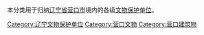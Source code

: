 本分类用于归纳[[辽宁省|辽宁省]][[营口市|营口市]]境内的各级[[文物保护单位|文物保护单位]]。

[[Category:辽宁文物保护单位|Category:辽宁文物保护单位]]
[[Category:营口文物|Category:营口文物]]
[[Category:营口建筑物|Category:营口建筑物]]
